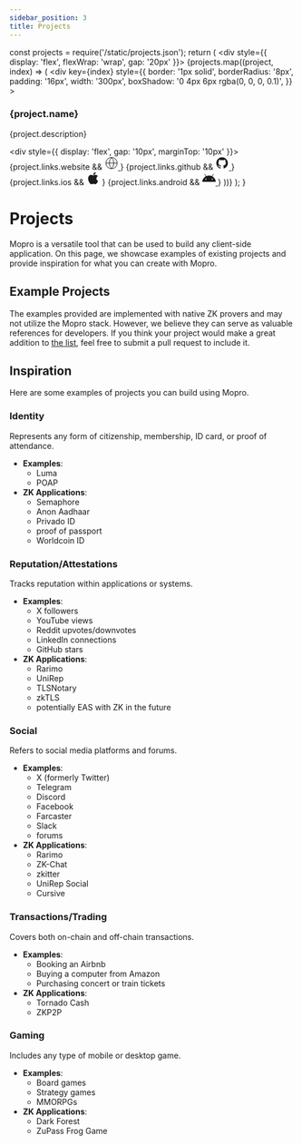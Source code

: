 ```yaml
---
sidebar_position: 3
title: Projects
---
```



  const projects = require('/static/projects.json');
  return (
    <div style={{ display: 'flex', flexWrap: 'wrap', gap: '20px' }}>
      {projects.map((project, index) => (
        <div
          key={index}
          style={{
            border: '1px solid',
            borderRadius: '8px',
            padding: '16px',
            width: '300px',
            boxShadow: '0 4px 6px rgba(0, 0, 0, 0.1)',
          }}
        >
          <h3>{project.name}</h3>
          <p>{project.description}</p>
          <div style={{ display: 'flex', gap: '10px', marginTop: '10px' }}>
            {project.links.website && <a href={project.links.website} target="_blank" rel="noopener noreferrer">
              <svg
                xmlns="http://www.w3.org/2000/svg"
                width="24"
                height="24"
                viewBox="0 0 24 24"
                fill="none"
                stroke="currentColor"
                strokeWidth="2"
                strokeLinecap="round"
                strokeLinejoin="round"
              >
                <circle cx="12" cy="12" r="10" />
                <line x1="2" y1="12" x2="22" y2="12" />
                <path d="M12 2a15.3 15.3 0 0 1 4 10 15.3 15.3 0 0 1-4 10 15.3 15.3 0 0 1-4-10 15.3 15.3 0 0 1 4-10z" />
              </svg>
            </a>
            }
            {project.links.github && <a href={project.links.github} target="_blank" rel="noopener noreferrer">
              <svg
                xmlns="http://www.w3.org/2000/svg"
                width="24"
                height="24"
                viewBox="0 0 1024 1024"
                fill="currentColor"
              >
                <path d="M511.6 76c-238.7 0-433 193.7-433 432.4 0 191.4 124 353.7 296 410.8 21.7 3.9 29.6-9.4 29.6-20.9v-75.4c-120.4 26.1-145.9-58-145.9-58-19.7-50.1-48.2-63.4-48.2-63.4-39.5-27 3-26.5 3-26.5 43.6 3 66.5 44.7 66.5 44.7 38.8 66.5 101.8 47.3 126.6 36.2 3.9-28.1 15.2-47.3 27.5-58.2-96.2-10.9-197.2-48.2-197.2-214.3 0-47.3 16.9-86.2 44.7-116.2-4.5-10.9-19.8-54.5 4.5-113.1 0 0 36.4-11.4 119.7 44.7 34.8-9.7 72.1-14.6 109.3-14.6 37.1 0 74.5 4.9 109.3 14.6 83.3-56.5 119.7-44.7 119.7-44.7 24.3 58.6 9 102.2 4.5 113.1 27.9 30 44.7 69.4 44.7 116.2 0 166.5-101.6 203.1-198.2 213.6 15.6 13.4 29.9 39.5 29.9 79.5v118.1c0 11.5 7.9 25.3 29.6 20.9 172.4-57.1 296.5-219.4 296.5-410.8C944.6 269.7 750.2 76 511.6 76z" />
              </svg>
            </a>
            }
            {project.links.ios && <a href={project.links.ios} target="_blank" rel="noopener noreferrer">
              <svg
                xmlns="http://www.w3.org/2000/svg"
                width="24"
                height="24"
                viewBox="0 0 1024 1024"
                fill="currentColor"
              >
                <path d="M788 520c-10-119 95-176 100-179-55-81-141-92-172-94-72-7-140 42-176 42-36 0-93-41-153-40-78 1-150 45-190 114-82 143-21 354 59 470 39 57 85 120 146 118 58-2 80-37 150-37 71 0 89 36 150 36 62-1 101-58 139-115 45-66 63-129 64-132-1-1-123-47-133-186zM677 186c31-38 52-90 46-143-45 2-98 30-129 68-28 34-53 88-47 139 49 4 98-25 130-64z" />
              </svg></a>
            }
            {project.links.android && <a href={project.links.android} target="_blank" rel="noopener noreferrer">
              <svg xmlns="http://www.w3.org/2000/svg" x="0px" y="0px" width="24" height="24" viewBox="0 0 48 48" fill="currentColor" >
                <path d="M24,14.088C11.427,14.088,1.108,23.716,0,36h48C46.892,23.716,36.573,14.088,24,14.088z M33.179,27.079c0-1.104,0.895-1.999,1.999-1.999c1.104,0,1.999,0.895,1.999,1.999c0,1.104-0.895,1.999-1.999,1.999	C34.074,29.078,33.179,28.183,33.179,27.079z M12.822,29.078c-1.104,0-1.999-0.895-1.999-1.999c0-1.104,0.895-1.999,1.999-1.999	s1.999,0.895,1.999,1.999C14.821,28.183,13.926,29.078,12.822,29.078z"></path><path d="M34.038,19.313c-0.14,0-0.281-0.035-0.41-0.11c-0.393-0.227-0.527-0.729-0.301-1.122l5.197-9.008	c0.227-0.394,0.729-0.529,1.122-0.301c0.393,0.227,0.527,0.729,0.301,1.122l-5.197,9.008C34.598,19.166,34.322,19.313,34.038,19.313	z"></path><path d="M13.962,19.313c-0.284,0-0.56-0.148-0.712-0.411L8.054,9.894C7.827,9.501,7.962,8.999,8.354,8.772	c0.392-0.228,0.895-0.093,1.122,0.301l5.197,9.008c0.227,0.394,0.092,0.896-0.301,1.122C14.243,19.278,14.102,19.313,13.962,19.313z"></path>
              </svg>
            </a>
            }
          </div>
        </div>
      ))}
    </div>
  );
}

# Projects

Mopro is a versatile tool that can be used to build any client-side application. On this page, we showcase examples of existing projects and provide inspiration for what you can create with Mopro.

## Example Projects

The examples provided are implemented with native ZK provers and may not utilize the Mopro stack. However, we believe they can serve as valuable references for developers. If you think your project would make a great addition to [the list](https://github.com/zkmopro/mopro/tree/main/docs/static/projects.json), feel free to submit a pull request to include it.

<ProjectExamples />

## Inspiration

Here are some examples of projects you can build using Mopro.

### Identity

Represents any form of citizenship, membership, ID card, or proof of attendance.
- **Examples**: 
  - Luma
  - POAP
- **ZK Applications**: 
  - Semaphore
  - Anon Aadhaar
  - Privado ID
  - proof of passport
  - Worldcoin ID

### Reputation/Attestations

Tracks reputation within applications or systems.
- **Examples**: 
  - X followers
  - YouTube views
  - Reddit upvotes/downvotes
  - LinkedIn connections
  - GitHub stars
- **ZK Applications**: 
  - Rarimo
  - UniRep
  - TLSNotary
  - zkTLS
  - potentially EAS with ZK in the future

### Social

Refers to social media platforms and forums.
- **Examples**: 
  - X (formerly Twitter)
  - Telegram
  - Discord
  - Facebook
  - Farcaster
  - Slack
  - forums
- **ZK Applications**: 
  - Rarimo
  - ZK-Chat
  - zkitter
  - UniRep Social
  - Cursive

### Transactions/Trading

Covers both on-chain and off-chain transactions.
- **Examples**: 
  - Booking an Airbnb
  - Buying a computer from Amazon
  - Purchasing concert or train tickets
- **ZK Applications**: 
  - Tornado Cash
  - ZKP2P

### Gaming

Includes any type of mobile or desktop game.
- **Examples**: 
  - Board games
  - Strategy games
  - MMORPGs
- **ZK Applications**: 
  - Dark Forest
  - ZuPass Frog Game

